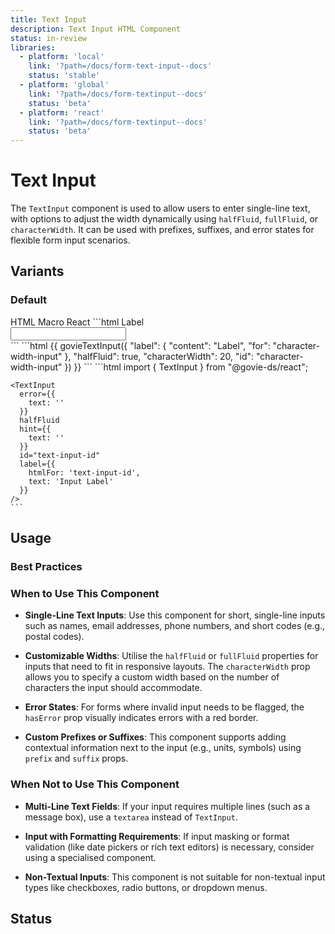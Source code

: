 ```yaml
---
title: Text Input
description: Text Input HTML Component
status: in-review
libraries:
  - platform: 'local'
    link: '?path=/docs/form-text-input--docs'
    status: 'stable'
  - platform: 'global'
    link: '?path=/docs/form-textinput--docs'
    status: 'beta'
  - platform: 'react'
    link: '?path=/docs/form-textinput--docs'
    status: 'beta'
---
```


# Text Input

The `TextInput` component is used to allow users to enter single-line text, with options to adjust the width dynamically using `halfFluid`, `fullFluid`, or `characterWidth`. It can be used with prefixes, suffixes, and error states for flexible form input scenarios.

## Variants

### Default

<ComponentContainer>
  <TextInput
    error={{
      text: '',
    }}
    halfFluid
    hint={{
      text: '',
    }}
    id="text-input-id"
    label={{
      htmlFor: 'text-input-id',
      text: 'Input Label',
    }}
  />
</ComponentContainer>

<Tabs id="tab3">
  <TabList>
    <TabItem value="tab31" checked>HTML</TabItem>
    <TabItem value="tab32">Macro</TabItem>
    <TabItem value="tab33">React</TabItem>
  </TabList>
  <TabPanel value="tab31">        
    ```html
    <label
      for="input-id"
      class="gi-text-md gi-mb-1 gi-block gi-mb-2">
      Label
    </label>
    <div class="gi-flex gi-items-center ">
      <input
        id="input-id"
        data-testid="textbox"
        type="text"
        autocomplete="on"
        class="gi-border-gray-950 gi-w-1/2 gi-flex-initial gi-border-sm gi-border-solid gi-box-border gi-h-10 gi-mt-0 gi-p-1 gi-z-1 xs:gi-text-md gi-text-sm gi-leading-10 xs:!gi-leading-5 gi-focus-state-outline gi-focus-state-border gi-focus-state-outline gi-focus-state-border"
      />
    </div>
    ```
  </TabPanel>
  <TabPanel value="tab32">        
    ```html
    {{ govieTextInput({
      "label": {
        "content": "Label",
        "for": "character-width-input"
      },
      "halfFluid": true,
      "characterWidth": 20,
      "id": "character-width-input"
    }) }}
    ```
  </TabPanel>
  <TabPanel value="tab33">
    ```html
    import { TextInput } from "@govie-ds/react";
    
    <TextInput
      error={{
        text: ''
      }}
      halfFluid
      hint={{
        text: ''
      }}
      id="text-input-id"
      label={{
        htmlFor: 'text-input-id',
        text: 'Input Label'
      }}
    />
    ```
  </TabPanel>
</Tabs>

## Usage

### Best Practices

### When to Use This Component

- **Single-Line Text Inputs**: Use this component for short, single-line inputs such as names, email addresses, phone numbers, and short codes (e.g., postal codes).

- **Customizable Widths**: Utilise the `halfFluid` or `fullFluid` properties for inputs that need to fit in responsive layouts. The `characterWidth` prop allows you to specify a custom width based on the number of characters the input should accommodate.

- **Error States**: For forms where invalid input needs to be flagged, the `hasError` prop visually indicates errors with a red border.

- **Custom Prefixes or Suffixes**: This component supports adding contextual information next to the input (e.g., units, symbols) using `prefix` and `suffix` props.

### When Not to Use This Component

- **Multi-Line Text Fields**: If your input requires multiple lines (such as a message box), use a `textarea` instead of `TextInput`.
- **Input with Formatting Requirements**: If input masking or format validation (like date pickers or rich text editors) is necessary, consider using a specialised component.

- **Non-Textual Inputs**: This component is not suitable for non-textual input types like checkboxes, radio buttons, or dropdown menus.

## Status

<ComponentStatusBlock componentId="text-input" />

